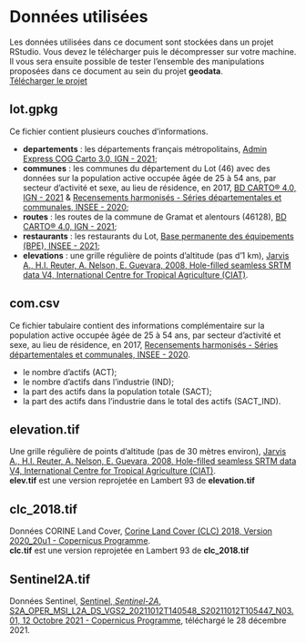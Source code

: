 # Données utilisées

Les données utilisées dans ce document sont stockées dans un projet RStudio. 
Vous devez le télécharger puis le décompresser sur votre machine. Il vous sera ensuite possible de tester l'ensemble des manipulations proposées dans ce document au sein du projet **geodata**.  
[Télécharger le projet](geodata.zip){.btn .btn-primary .btn-sm role="button"}  

## lot.gpkg

Ce fichier contient plusieurs couches d'informations.

- **departements** : les départements français métropolitains, [Admin Express COG Carto 3.0, IGN - 2021](https://geoservices.ign.fr/adminexpress);
- **communes** : les communes du département du Lot (46) avec des données sur la population active occupée âgée de 25 à 54 ans, par secteur d'activité et sexe, au lieu de résidence, en 2017, [BD CARTO® 4.0, IGN - 2021](https://geoservices.ign.fr/bdcarto) & [Recensements harmonisés - Séries départementales et communales, INSEE - 2020](https://www.insee.fr/fr/statistiques/1893185);
- **routes** : les routes de la commune de Gramat et alentours (46128), [BD CARTO® 4.0, IGN - 2021](https://geoservices.ign.fr/bdcarto);
- **restaurants** : les restaurants du Lot, [Base permanente des équipements (BPE), INSEE - 2021](https://www.insee.fr/fr/statistiques/3568638?sommaire=3568656);
- **elevations** : une grille régulière de points d'altitude (pas d'1 km), [Jarvis A., H.I. Reuter, A. Nelson, E. Guevara, 2008, Hole-filled seamless SRTM data V4, International Centre for Tropical Agriculture (CIAT)](http://srtm.csi.cgiar.org).

## com.csv

Ce fichier tabulaire contient des informations complémentaire sur la population active occupée âgée de 25 à 54 ans, par secteur d'activité et sexe, au lieu de résidence, en 2017, [Recensements harmonisés - Séries départementales et communales, INSEE - 2020](https://www.insee.fr/fr/statistiques/1893185).

- le nombre d’actifs (ACT);
- le nombre d’actifs dans l’industrie (IND);
- la part des actifs dans la population totale (SACT);
- la part des actifs dans l’industrie dans le total des actifs (SACT_IND).

## elevation.tif

Une grille régulière de points d'altitude (pas de 30 mètres environ), [Jarvis A., H.I. Reuter, A. Nelson, E. Guevara, 2008, Hole-filled seamless SRTM data V4, International Centre for Tropical Agriculture (CIAT)](http://srtm.csi.cgiar.org).   
**elev.tif** est une version reprojetée en Lambert 93 de **elevation.tif**

## clc_2018.tif

Données CORINE Land Cover, [Corine Land Cover (CLC) 2018, Version 2020_20u1 - Copernicus Programme](https://land.copernicus.eu/pan-european/corine-land-cover/clc2018?tab=download).  
**clc.tif** est une version reprojetée en Lambert 93 de **clc_2018.tif**

## Sentinel2A.tif

Données Sentinel, [Sentinel, *Sentinel-2A*, S2A_OPER_MSI_L2A_DS_VGS2_20211012T140548_S20211012T105447_N03.01, 12 Octobre 2021 - Copernicus Programme](https://scihub.copernicus.eu/dhus/#/home), téléchargé le 28 décembre 2021.
